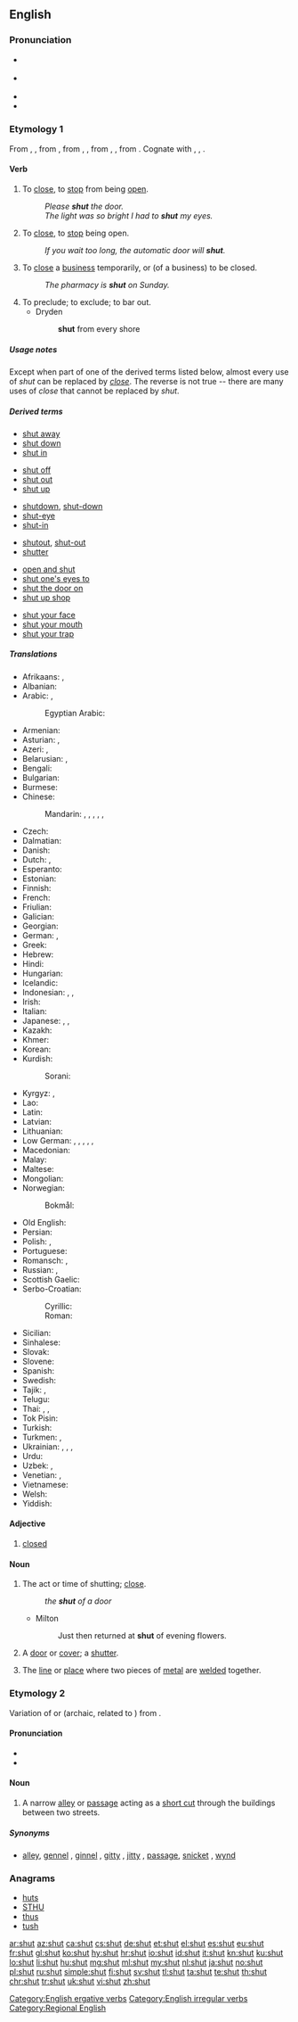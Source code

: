 ==English==
{{attention|en|missing very common adjective sense: "the shops are shut"}}
===Pronunciation===
* {{a|UK}} {{IPA|/ʃʌt/|[ʃɐt]|lang=en}}
* {{a|US}} {{IPA|/ʃʌt/|lang=en}}
* {{audio|en-us-shut.ogg|Audio (US)|lang=en}}
* {{rhymes|ʌt|lang=en}}

===Etymology 1===
From {{etyl|enm|en}} {{term|shutten|lang=enm}}, {{term|shetten|lang=enm}}, from {{etyl|ang|en}} {{term|scyttan||to cause rapid movement, shoot a bolt, shut, bolt, shut to, discharge a debt, pay off|lang=ang}}, from {{etyl|gem-pro|en}} {{m|gem-pro|*skutjaną}}, {{m|gem-pro|*skuttijaną||to bar, bolt}}, from {{etyl|gem-pro|en}} {{m|gem-pro|*skuttą}}, {{m|gem-pro|*skuttjō||bar, bolt, shed}}, from {{etyl|ine-pro|en}} {{m|ine-pro|*(s)keud-||to drive, fall upon, rush}}. Cognate with {{etyl|nl|-}} {{term|schutten||to shut in, lock up|lang=nl}}, {{etyl|nds|-}} {{term|schütten||to shut, lock in|lang=nds}}, {{etyl|de|-}} {{term|schützen||to shut out, dam, protect, guard|lang=de}}.

====Verb====
{{en-verb|shuts|shutting|shut|shut}}

# {{context|transitive|lang=en}} To [[close]], to [[stop]] from being [[open]].
#: ''Please '''shut''' the door.''
#: ''The light was so bright I had to '''shut''' my eyes.''
# {{context|intransitive|lang=en}} To [[close]], to [[stop]] being open.
#: ''If you wait too long, the automatic door will '''shut'''.''
# {{context|transitive|or|intransitive|chiefly|British|lang=en}} To [[close]] a [[business]] temporarily, or (of a business) to be closed.
#: ''The pharmacy is '''shut''' on Sunday.''
# To preclude; to exclude; to bar out.
#* Dryden
#*: '''shut''' from every shore

=====Usage notes=====
Except when part of one of the derived terms listed below, almost every use of ''shut'' can be replaced by ''[[close]]''.  The reverse is not true -- there are many uses of ''close'' that cannot be replaced by ''shut''.

=====Derived terms=====
{{rel-top|phrasal verbs derived from shut}}
* [[shut away]]
* [[shut down]]
* [[shut in]]
{{rel-mid}}
* [[shut off]]
* [[shut out]]
* [[shut up]]
{{rel-bottom}}

{{rel-top|single words and compounds derived from shut}}
* [[shutdown]], [[shut-down]]
* [[shut-eye]]
* [[shut-in]]
{{rel-mid}}
* [[shutout]], [[shut-out]]
* [[shutter]]
{{rel-bottom}}

{{rel-top|idioms derived from shut}}
* [[open and shut]]
* [[shut one's eyes to]]
* [[shut the door on]]
* [[shut up shop]]
{{rel-mid}}
* [[shut your face]]
* [[shut your mouth]]
* [[shut your trap]]
{{rel-bottom}}

=====Translations=====
{{trans-top|to close}}
* Afrikaans: {{t|af|sluit}}, {{t|af|toemaak}}
* Albanian: {{t|sq|mbyll}}
* Arabic: {{t|ar|أَغْلَقَ}}, {{t|ar|قَفَلَ|sc=Arab}}
*: Egyptian Arabic: {{t|arz|قفل|tr=qafal|sc=Arab}}
* Armenian: {{t|hy|փակել|sc=Armn}}
* Asturian: {{t|ast|zarrar}}, {{t|ast|cerrar}}
* Azeri: {{t|az|qapamaq}}, {{t+|az|bağlamaq}}
* Belarusian: {{t|be|зачыня́ць|impf}}, {{t|be|зачыні́ць|pf}}
* Bengali: {{t|bn|বন্ধ করা|tr=bôndhô kôra|sc=Beng}}
* Bulgarian: {{t+|bg|затва́рям|impf}}
* Burmese: {{t+|my|ပိတ်|sc=Mymr}}
* Chinese:
*: Mandarin: {{t+|cmn|關|sc=Hani}}, {{t+|cmn|关|tr=guān|sc=Hani}}, {{t+|cmn|閉|sc=Hani}}, {{t+|cmn|闭|tr=bì|sc=Hani}}, {{t+|cmn|關閉|sc=Hani}}, {{t+|cmn|关闭|tr=guānbì|sc=Hani}}
* Czech: {{t+|cs|zavřít|pf}}
* Dalmatian: {{t|dlm|seruar}}
* Danish: {{t+|da|lukke}}
* Dutch: {{t+|nl|sluiten}}, {{t|nl|dichtklappen}}
* Esperanto: {{t+|eo|fermi}}
* Estonian: {{t|et|sulgema}}
* Finnish: {{t+|fi|sulkea}}
* French: {{t+|fr|fermer}}
* Friulian: {{t|fur|sierâ}}
* Galician: {{t+|gl|pechar}}
* Georgian: {{t|ka|დახურვა|sc=Geor}}
* German: {{t+|de|schließen}}, {{t+|de|zumachen}}
* Greek: {{t+|el|κλείνω}}
* Hebrew: {{t|he|סָגַר|tr=sagár}}
* Hindi: {{t|hi|बंद करना}}
* Hungarian: {{t+|hu|becsuk}}
* Icelandic: {{t|is|loka}}
* Indonesian: {{t+|id|tutup|alt=menutup}}, {{t+|id|sumpal|alt=menyumpal}}, {{t+|id|bungkam|alt=membungkam}}
* Irish: {{t|ga|dún}}
* Italian: {{t+|it|chiudere}}
* Japanese: {{t+|ja|閉める|tr=しめる, shimeru}} {{qualifier|transitive}}, {{t|ja|閉まる|tr=しまる, shimaru}} {{qualifier|intransitive}}, {{t|ja|閉じる|tr=とじる, tojiru}} {{qualifier|transitive}}
* Kazakh: {{t|kk|жабу|sc=Cyrl}}
* Khmer: {{t+|km|បិទ|tr=bət|sc=Khmr}}
* Korean: {{t+|ko|닫다|sc=Hang}}
* Kurdish:
*: Sorani: {{t|ku|داخستن|tr=daxistin|sc=ku-Arab}}
{{trans-mid}}
* Kyrgyz: {{t+|ky|жабуу|sc=Cyrl}}, {{t|ky|бекитүү|sc=Cyrl}}
* Lao: {{t|lo|ອັດ|sc=Laoo}}
* Latin: {{t|la|claudo}}
* Latvian: {{t|lv|aizvērt}}
* Lithuanian: {{t|lt|uždaryti}}
* Low German: {{t|nds|sluten}}, {{t|nds|slüten}}, {{t|nds|tomaken}}, {{t|nds|tomoken}}, {{t|nds|dichtmaken}}, {{t|nds|dichtmoken}}
* Macedonian: {{t|mk|за́твори|sc=Cyrl}}
* Malay: {{t|ms|tutup|alt=menutup}}
* Maltese: {{t-needed|mt}}
* Mongolian: {{t-needed|mn}}
* Norwegian:
*: Bokmål: {{t|nb|stenge}}
* Old English: {{t|ang|scyttan}}
* Persian: {{t+|fa|بستن|tr=bastan}}
* Polish: {{t+|pl|zamykać|impf}}, {{t+|pl|zamknąć|pf}}
* Portuguese: {{t+|pt|fechar}}
* Romansch: {{t|rm|serrar}}, {{t|rm|sarar}}
* Russian: {{t+|ru|закрыва́ть|impf}}, {{t+|ru|закры́ть|pf}}
* Scottish Gaelic: {{t|gd|dùin}}
* Serbo-Croatian:
*: Cyrillic: {{t|sh|затворити|pf}}
*: Roman: {{t+|sh|zatvoriti|pf}}
* Sicilian: {{t+|scn|chiùdiri}}
* Sinhalese: {{t|si|වහනවා|sc=Sinh}}
* Slovak: {{t|sk|zavrieť|impf}}
* Slovene: {{t+|sl|zapreti}}
* Spanish: {{t+|es|cerrar}}
* Swedish: {{t+|sv|stänga}}
* Tajik: {{t|tg|бастан|sc=Cyrl}}, {{t|tg|пӯшидан|sc=Cyrl}}
* Telugu: {{t+|te|మూయు|sc=Telu}}
* Thai: {{t+|th|งับ|tr=ngáp}}, {{t|th|หุบ|tr=hùp}}, {{t+|th|ปิด|tr=pid|sc=Thai}}
* Tok Pisin: {{t|tpi|pasim}}
* Turkish: {{t+|tr|kapatmak}}
* Turkmen: {{t|tk|ýapmak}}, {{t|tk|örtmek}}
* Ukrainian: {{t|uk|зачиня́ти|impf}}, {{t|uk|зачини́ти|pf}}, {{t|uk|закрива́ти|impf}}, {{t|uk|закри́ти|pf}}
* Urdu: {{t|ur|بند کرنا|tr=band karnā|sc=ur-Arab}}
* Uzbek: {{t|uz|bekitmoq}}, {{t|uz|yopmoq}}
* Venetian: {{t|vec|serar}}, {{t|vec|sarar}}
* Vietnamese: {{t+|vi|đóng}}
* Welsh: {{t+|cy|cau}}
* Yiddish: {{t|yi|שליסן|sc=Hebr}}
{{trans-bottom}}

====Adjective====
{{en-adj|-}}

# [[closed]]

====Noun====
{{en-noun}}

# The act or time of shutting; [[close]].
#: ''the '''shut''' of a door''
#* Milton
#*: Just then returned at '''shut''' of evening flowers.
# A [[door]] or [[cover]]; a [[shutter]].
#: {{rfquotek|Sir Isaac Newton}}
# The [[line]] or [[place]] where two pieces of [[metal]] are [[weld]]ed together.

===Etymology 2===
Variation of {{term|chute}} or {{term|shute}} (archaic, related to {{term|shoot}}) from {{etyl|ang|en}} {{m|ang|scēotan}}.

====Pronunciation====
* {{IPA|/ʃʌt/|lang=en}}
* {{rhymes|ʌt|lang=en}}

====Noun====
{{en-noun}}

# {{context|British|Shropshire|_|dialect|lang=en}} A narrow [[alleyway|alley]] or [[passageway|passage]] acting as a [[short cut]] through the buildings between two streets.

=====Synonyms=====
* {{sense|alleyway}} [[alley]], [[gennel]] {{qualifier|Northern Ireland}}, [[ginnel]] {{qualifier|Yorkshire and Lancashire}}, [[gitty]] {{qualifier|East Midlands}}, [[jitty]] {{qualifier|Midlands}}, [[passage]], [[snicket]] {{qualifier|Northern England}}, [[wynd]] {{qualifier|Scotland}}

===Anagrams===
* [[huts#English|huts]]
* [[STHU#English|STHU]]
* [[thus#English|thus]]
* [[tush#English|tush]]

[[Category:English ergative verbs]]
[[Category:English irregular verbs]]
[[Category:Regional English]]

[[ar:shut]]
[[az:shut]]
[[ca:shut]]
[[cs:shut]]
[[de:shut]]
[[et:shut]]
[[el:shut]]
[[es:shut]]
[[eu:shut]]
[[fr:shut]]
[[gl:shut]]
[[ko:shut]]
[[hy:shut]]
[[hr:shut]]
[[io:shut]]
[[id:shut]]
[[it:shut]]
[[kn:shut]]
[[ku:shut]]
[[lo:shut]]
[[li:shut]]
[[hu:shut]]
[[mg:shut]]
[[ml:shut]]
[[my:shut]]
[[nl:shut]]
[[ja:shut]]
[[no:shut]]
[[pl:shut]]
[[ru:shut]]
[[simple:shut]]
[[fi:shut]]
[[sv:shut]]
[[tl:shut]]
[[ta:shut]]
[[te:shut]]
[[th:shut]]
[[chr:shut]]
[[tr:shut]]
[[uk:shut]]
[[vi:shut]]
[[zh:shut]]